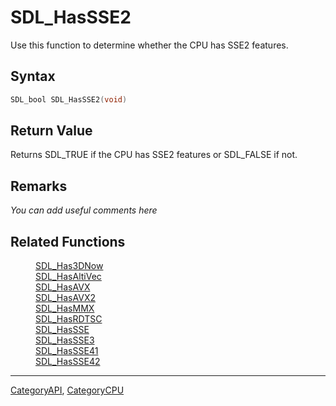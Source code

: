 
= SDL_HasSSE2 =
Use this function to determine whether the CPU has SSE2 features.


== Syntax ==
<syntaxhighlight lang='c++'>
SDL_bool SDL_HasSSE2(void)
</syntaxhighlight>

== Return Value ==
Returns SDL_TRUE if the CPU has SSE2 features or SDL_FALSE if not.

== Remarks ==
''You can add useful comments here''

== Related Functions ==
:[[SDL_Has3DNow]]
:[[SDL_HasAltiVec]]
:[[SDL_HasAVX]]
:[[SDL_HasAVX2]]
:[[SDL_HasMMX]]
:[[SDL_HasRDTSC]]
:[[SDL_HasSSE]]
:[[SDL_HasSSE3]]
:[[SDL_HasSSE41]]
:[[SDL_HasSSE42]]

----
[[CategoryAPI]], [[CategoryCPU]]
